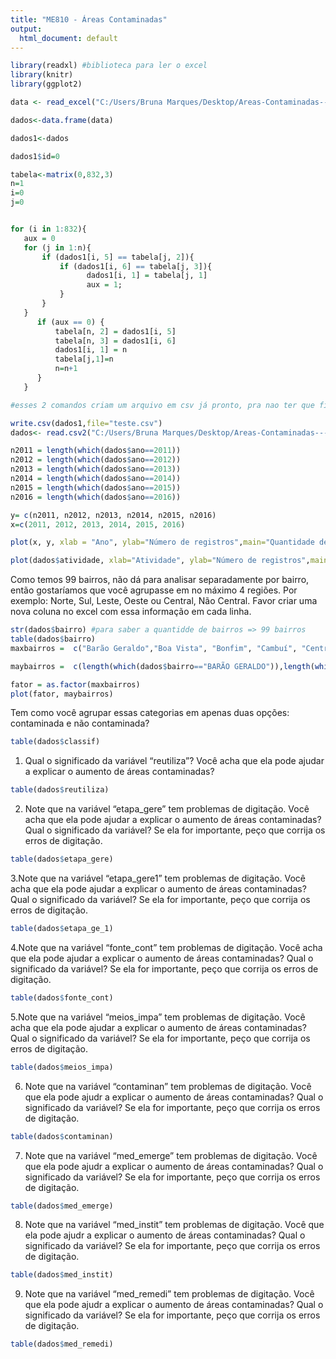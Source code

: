 ```yaml
---
title: "ME810 - Áreas Contaminadas"
output:
  html_document: default
---
```


```r
library(readxl) #biblioteca para ler o excel
library(knitr)
library(ggplot2)

data <- read_excel("C:/Users/Bruna Marques/Desktop/Areas-Contaminadas---ME810-master/BASE.xlsx") #leitura dos dados

dados<-data.frame(data)

dados1<-dados

dados1$id=0

tabela<-matrix(0,832,3)
n=1
i=0
j=0


for (i in 1:832){
   aux = 0
   for (j in 1:n){
       if (dados1[i, 5] == tabela[j, 2]){
           if (dados1[i, 6] == tabela[j, 3]){
                 dados1[i, 1] = tabela[j, 1]
                 aux = 1;
           }
       }
   }
      if (aux == 0) {
          tabela[n, 2] = dados1[i, 5]
          tabela[n, 3] = dados1[i, 6]
          dados1[i, 1] = n
          tabela[j,1]=n
          n=n+1
      }
   }

#esses 2 comandos criam um arquivo em csv já pronto, pra nao ter que ficar rodando o excel sempre

write.csv(dados1,file="teste.csv")
dados<- read.csv2("C:/Users/Bruna Marques/Desktop/Areas-Contaminadas---ME810-master/teste.csv",sep=",")

n2011 = length(which(dados$ano==2011))
n2012 = length(which(dados$ano==2012))
n2013 = length(which(dados$ano==2013))
n2014 = length(which(dados$ano==2014))
n2015 = length(which(dados$ano==2015))
n2016 = length(which(dados$ano==2016))

y= c(n2011, n2012, n2013, n2014, n2015, n2016)
x=c(2011, 2012, 2013, 2014, 2015, 2016)

plot(x, y, xlab = "Ano", ylab="Número de registros",main="Quantidade de registros por ano" )

plot(dados$atividade, xlab="Atividade", ylab="Número de registros",main="Quantidade de registros por atividade")
```


Como temos 99 bairros, não dá para analisar separadamente por bairro, então gostaríamos que você agrupasse em no máximo 4 regiões. Por exemplo: Norte, Sul, Leste, Oeste ou Central, Não Central. Favor criar uma nova coluna no excel com essa informação em cada linha.

```r

str(dados$bairro) #para saber a quantidde de bairros => 99 bairros
table(dados$bairro)
maxbairros =  c("Barão Geraldo","Boa Vista", "Bonfim", "Cambuí", "Centro", "Distrito Industrial", "Jd. Chapadão", "Taquaral", "Vila Industrial") #BAIRROS COM MAIS DE 15 AREAS

maybairros =  c(length(which(dados$bairro=="BARÃO GERALDO")),length(which(dados$bairro=="BOA VISTA")),length( which(dados$bairro=="BONFIM")), length(which(dados$bairro=="CAMBUI")), length(which(dados$bairro=="CENTRO")), length(which(dados$bairro=="DISTRITO INDUSTRIAL")), length(which(dados$bairro=="JARDIM CHAPADÃO")),length( which(dados$bairro=="TAQUARAL")), length(which(dados$bairro=="VILA INDUSTRIAL"))) 

fator = as.factor(maxbairros)
plot(fator, maybairros) 

```


Tem como você agrupar essas categorias em apenas duas opções: contaminada e não contaminada?


```r
table(dados$classif)

```

1. Qual o significado da variável "reutiliza"? Você acha que ela pode ajudar a explicar o aumento de áreas contaminadas?

```r
table(dados$reutiliza)
```

2. Note que na variável "etapa_gere" tem problemas de digitação. Você acha que ela pode ajudar a explicar o aumento de áreas contaminadas? Qual o significado da variável? Se ela for importante, peço que corrija os erros de digitação.
```r
table(dados$etapa_gere)
```

3.Note que na variável "etapa_gere1" tem problemas de digitação. Você acha que ela pode ajudar a explicar o aumento de áreas contaminadas? Qual o significado da variável? Se ela for importante, peço que corrija os erros de digitação.

```r
table(dados$etapa_ge_1)
```

4.Note que na variável "fonte_cont" tem problemas de digitação. Você acha que ela pode ajudar a explicar o aumento de áreas contaminadas? Qual o significado da variável? Se ela for importante, peço que corrija os erros de digitação.

```r
table(dados$fonte_cont)
```

5.Note que na variável "meios_impa" tem problemas de digitação. Você acha que ela pode ajudar a explicar o aumento de áreas contaminadas? Qual o significado da variável? Se ela for importante, peço que corrija os erros de digitação.

```r
table(dados$meios_impa)
```

6. Note que na variável "contaminan" tem problemas de digitação. Você que ela pode ajudr a explicar o aumento de áreas contaminadas? Qual o significado da variável? Se ela for importante, peço que corrija os erros de digitação.
```r
table(dados$contaminan)
```

7. Note que na variável "med_emerge" tem problemas de digitação. Você que ela pode ajudr a explicar o aumento de áreas contaminadas? Qual o significado da variável? Se ela for importante, peço que corrija os erros de digitação.

```r
table(dados$med_emerge)
```

8. Note que na variável "med_instit" tem problemas de digitação. Você que ela pode ajudr a explicar o aumento de áreas contaminadas? Qual o significado da variável? Se ela for importante, peço que corrija os erros de digitação.

```r
table(dados$med_instit)
```

9. Note que na variável "med_remedi" tem problemas de digitação. Você que ela pode ajudr a explicar o aumento de áreas contaminadas? Qual o significado da variável? Se ela for importante, peço que corrija os erros de digitação.


```r
table(dados$med_remedi)
```

